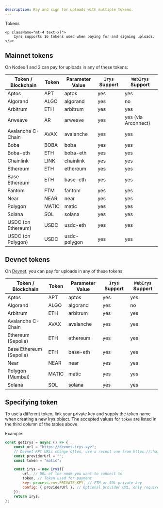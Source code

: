 ```yaml
---
description: Pay and sign for uploads with multiple tokens.
---
```



<div className="flex flex-col mt-5">
	<div className="flex items-end">
    	<div className=""><Heading level={1}>Tokens</Heading></div>
    </div>

    <p className="mt-4 text-xl">
    	Iyrs supports 16 tokens used when paying for and signing uploads.
    </p>

</div>

## Mainnet tokens

On Nodes 1 and 2 can pay for uploads in any of these tokens:

| Token / Blockchain | Token | Parameter Value | `Irys` Support | `WebIrys` Support   |
| ------------------ | ----- | --------------- | -------------- | ------------------- |
| Aptos              | APT   | aptos           | yes            | yes                 |
| Algorand           | ALGO  | algorand        | yes            | no                  |
| Arbitrum           | ETH   | arbitrum        | yes            | yes                 |
| Arweave            | AR    | arweave         | yes            | yes (via Arconnect) |
| Avalanche C-Chain  | AVAX  | avalanche       | yes            | yes                 |
| Boba               | BOBA  | boba            | yes            | yes                 |
| Boba-eth           | ETH   | boba-eth        | yes            | yes                 |
| Chainlink          | LINK  | chainlink       | yes            | yes                 |
| Ethereum           | ETH   | ethereum        | yes            | yes                 |
| Base Ethereum      | ETH   | base-eth        | yes            | yes                 |
| Fantom             | FTM   | fantom          | yes            | yes                 |
| Near               | NEAR  | near            | yes            | yes                 |
| Polygon            | MATIC | matic           | yes            | yes                 |
| Solana             | SOL   | solana          | yes            | yes                 |
| USDC (on Ethereum) | USDC  | usdc-eth        | yes            | yes                 |
| USDC (on Polygon)  | USDC  | usdc-polygon    | yes            | yes                 |

## Devnet tokens

On [Devnet](/developer-docs/using-devnet), you can pay for uploads in any of these tokens:

| Token / Blockchain      | Token | Parameter Value | `Irys` Support | `WebIrys` Support |
| ----------------------- | ----- | --------------- | -------------- | ----------------- |
| Aptos                   | APT   | aptos           | yes            | yes               |
| Algorand                | ALGO  | algorand        | yes            | no                |
| Arbitrum                | ETH   | arbitrum        | yes            | yes               |
| Avalanche C-Chain       | AVAX  | avalanche       | yes            | yes               |
| Ethereum (Sepolia)      | ETH   | ethereum        | yes            | yes               |
| Base Ethereum (Sepolia) | ETH   | base-eth        | yes            | yes               |
| Near                    | NEAR  | near            | yes            | yes               |
| Polygon (Mumbai)        | MATIC | matic           | yes            | yes               |
| Solana                  | SOL   | solana          | yes            | yes               |

## Specifying token

To use a different token, link your private key and supply the token name when creating a new Irys object. The accepted values for `token` are listed in the third column of the tables above.

Example:

```js copy
const getIrys = async () => {
	const url = "https://devnet.irys.xyz";
	// Devnet RPC URLs change often, use a recent one from https://chainlist.org/chain/80001
	const providerUrl = "";
	const token = "matic";

	const irys = new Irys({
		url, // URL of the node you want to connect to
		token, // Token used for payment
		key: process.env.PRIVATE_KEY, // ETH or SOL private key
		config: { providerUrl }, // Optional provider URL, only required when using Devnet
	});
	return irys;
};
```

